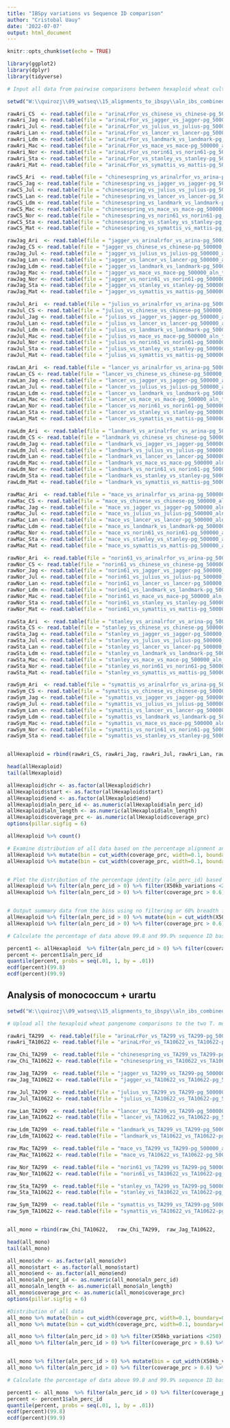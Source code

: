 ---
title: "IBSpy variations vs Sequence ID comparison"
author: "Cristobal Uauy"
date: '2022-07-07'
output: html_document
---

```{r setup, include=FALSE}
knitr::opts_chunk$set(echo = TRUE)

library(ggplot2)
library(dplyr) 
library(tidyverse)

# Input all data from pairwise comparisons between hexaploid wheat cultivars. These files include reference chromosome, start and end of 500-kbp window, average percentage sequence identity of alignments (aln_perc_id), coverage percentage (coverage_pc), the query cultivar and the IBSpy variations for 50 kbp. 

setwd("W:\\quirozj\\09_watseq\\15_alignments_to_ibspy\\aln_ibs_combined\\500000")

rawAri_CS  <- read.table(file = "arinaLrFor_vs_chinese_vs_chinese-pg_500000_aln_to_ibspy.tsv", header = TRUE, sep = "\t", stringsAsFactors = FALSE)
rawAri_Jag <- read.table(file = "arinaLrFor_vs_jagger_vs_jagger-pg_500000_aln_to_ibspy.tsv", header = TRUE, sep = "\t", stringsAsFactors = FALSE)
rawAri_Jul <- read.table(file = "arinaLrFor_vs_julius_vs_julius-pg_500000_aln_to_ibspy.tsv", header = TRUE, sep = "\t", stringsAsFactors = FALSE)
rawAri_Lan <- read.table(file = "arinaLrFor_vs_lancer_vs_lancer-pg_500000_aln_to_ibspy.tsv", header = TRUE, sep = "\t", stringsAsFactors = FALSE)
rawAri_Ldm <- read.table(file = "arinaLrFor_vs_landmark_vs_landmark-pg_500000_aln_to_ibspy.tsv", header = TRUE, sep = "\t", stringsAsFactors = FALSE)
rawAri_Mac <- read.table(file = "arinaLrFor_vs_mace_vs_mace-pg_500000_aln_to_ibspy.tsv", header = TRUE, sep = "\t", stringsAsFactors = FALSE)
rawAri_Nor <- read.table(file = "arinaLrFor_vs_norin61_vs_norin61-pg_500000_aln_to_ibspy.tsv", header = TRUE, sep = "\t", stringsAsFactors = FALSE)
rawAri_Sta <- read.table(file = "arinaLrFor_vs_stanley_vs_stanley-pg_500000_aln_to_ibspy.tsv", header = TRUE, sep = "\t", stringsAsFactors = FALSE)
rawAri_Mat <- read.table(file = "arinaLrFor_vs_symattis_vs_mattis-pg_500000_aln_to_ibspy.tsv", header = TRUE, sep = "\t", stringsAsFactors = FALSE)

rawCS_Ari  <- read.table(file = "chinesespring_vs_arinalrfor_vs_arina-pg_500000_aln_to_ibspy.tsv", header = TRUE, sep = "\t", stringsAsFactors = FALSE)
rawCS_Jag <- read.table(file = "chinesespring_vs_jagger_vs_jagger-pg_500000_aln_to_ibspy.tsv", header = TRUE, sep = "\t", stringsAsFactors = FALSE)
rawCS_Jul <- read.table(file = "chinesespring_vs_julius_vs_julius-pg_500000_aln_to_ibspy.tsv", header = TRUE, sep = "\t", stringsAsFactors = FALSE)
rawCS_Lan <- read.table(file = "chinesespring_vs_lancer_vs_lancer-pg_500000_aln_to_ibspy.tsv", header = TRUE, sep = "\t", stringsAsFactors = FALSE)
rawCS_Ldm <- read.table(file = "chinesespring_vs_landmark_vs_landmark-pg_500000_aln_to_ibspy.tsv", header = TRUE, sep = "\t", stringsAsFactors = FALSE)
rawCS_Mac <- read.table(file = "chinesespring_vs_mace_vs_mace-pg_500000_aln_to_ibspy.tsv", header = TRUE, sep = "\t", stringsAsFactors = FALSE)
rawCS_Nor <- read.table(file = "chinesespring_vs_norin61_vs_norin61-pg_500000_aln_to_ibspy.tsv", header = TRUE, sep = "\t", stringsAsFactors = FALSE)
rawCS_Sta <- read.table(file = "chinesespring_vs_stanley_vs_stanley-pg_500000_aln_to_ibspy.tsv", header = TRUE, sep = "\t", stringsAsFactors = FALSE)
rawCS_Mat <- read.table(file = "chinesespring_vs_symattis_vs_mattis-pg_500000_aln_to_ibspy.tsv", header = TRUE, sep = "\t", stringsAsFactors = FALSE)

rawJag_Ari  <- read.table(file = "jagger_vs_arinalrfor_vs_arina-pg_500000_aln_to_ibspy.tsv", header = TRUE, sep = "\t", stringsAsFactors = FALSE)
rawJag_CS <- read.table(file = "jagger_vs_chinese_vs_chinese-pg_500000_aln_to_ibspy.tsv", header = TRUE, sep = "\t", stringsAsFactors = FALSE)
rawJag_Jul <- read.table(file = "jagger_vs_julius_vs_julius-pg_500000_aln_to_ibspy.tsv", header = TRUE, sep = "\t", stringsAsFactors = FALSE)
rawJag_Lan <- read.table(file = "jagger_vs_lancer_vs_lancer-pg_500000_aln_to_ibspy.tsv", header = TRUE, sep = "\t", stringsAsFactors = FALSE)
rawJag_Ldm <- read.table(file = "jagger_vs_landmark_vs_landmark-pg_500000_aln_to_ibspy.tsv", header = TRUE, sep = "\t", stringsAsFactors = FALSE)
rawJag_Mac <- read.table(file = "jagger_vs_mace_vs_mace-pg_500000_aln_to_ibspy.tsv", header = TRUE, sep = "\t", stringsAsFactors = FALSE)
rawJag_Nor <- read.table(file = "jagger_vs_norin61_vs_norin61-pg_500000_aln_to_ibspy.tsv", header = TRUE, sep = "\t", stringsAsFactors = FALSE)
rawJag_Sta <- read.table(file = "jagger_vs_stanley_vs_stanley-pg_500000_aln_to_ibspy.tsv", header = TRUE, sep = "\t", stringsAsFactors = FALSE)
rawJag_Mat <- read.table(file = "jagger_vs_symattis_vs_mattis-pg_500000_aln_to_ibspy.tsv", header = TRUE, sep = "\t", stringsAsFactors = FALSE)

rawJul_Ari  <- read.table(file = "julius_vs_arinalrfor_vs_arina-pg_500000_aln_to_ibspy.tsv", header = TRUE, sep = "\t", stringsAsFactors = FALSE)
rawJul_CS <- read.table(file = "julius_vs_chinese_vs_chinese-pg_500000_aln_to_ibspy.tsv", header = TRUE, sep = "\t", stringsAsFactors = FALSE)
rawJul_Jag <- read.table(file = "julius_vs_jagger_vs_jagger-pg_500000_aln_to_ibspy.tsv", header = TRUE, sep = "\t", stringsAsFactors = FALSE)
rawJul_Lan <- read.table(file = "julius_vs_lancer_vs_lancer-pg_500000_aln_to_ibspy.tsv", header = TRUE, sep = "\t", stringsAsFactors = FALSE)
rawJul_Ldm <- read.table(file = "julius_vs_landmark_vs_landmark-pg_500000_aln_to_ibspy.tsv", header = TRUE, sep = "\t", stringsAsFactors = FALSE)
rawJul_Mac <- read.table(file = "julius_vs_mace_vs_mace-pg_500000_aln_to_ibspy.tsv", header = TRUE, sep = "\t", stringsAsFactors = FALSE)
rawJul_Nor <- read.table(file = "julius_vs_norin61_vs_norin61-pg_500000_aln_to_ibspy.tsv", header = TRUE, sep = "\t", stringsAsFactors = FALSE)
rawJul_Sta <- read.table(file = "julius_vs_stanley_vs_stanley-pg_500000_aln_to_ibspy.tsv", header = TRUE, sep = "\t", stringsAsFactors = FALSE)
rawJul_Mat <- read.table(file = "julius_vs_symattis_vs_mattis-pg_500000_aln_to_ibspy.tsv", header = TRUE, sep = "\t", stringsAsFactors = FALSE)

rawLan_Ari  <- read.table(file = "lancer_vs_arinalrfor_vs_arina-pg_500000_aln_to_ibspy.tsv", header = TRUE, sep = "\t", stringsAsFactors = FALSE)
rawLan_CS <- read.table(file = "lancer_vs_chinese_vs_chinese-pg_500000_aln_to_ibspy.tsv", header = TRUE, sep = "\t", stringsAsFactors = FALSE)
rawLan_Jag <- read.table(file = "lancer_vs_jagger_vs_jagger-pg_500000_aln_to_ibspy.tsv", header = TRUE, sep = "\t", stringsAsFactors = FALSE)
rawLan_Jul <- read.table(file = "lancer_vs_julius_vs_julius-pg_500000_aln_to_ibspy.tsv", header = TRUE, sep = "\t", stringsAsFactors = FALSE)
rawLan_Ldm <- read.table(file = "lancer_vs_landmark_vs_landmark-pg_500000_aln_to_ibspy.tsv", header = TRUE, sep = "\t", stringsAsFactors = FALSE)
rawLan_Mac <- read.table(file = "lancer_vs_mace_vs_mace-pg_500000_aln_to_ibspy.tsv", header = TRUE, sep = "\t", stringsAsFactors = FALSE)
rawLan_Nor <- read.table(file = "lancer_vs_norin61_vs_norin61-pg_500000_aln_to_ibspy.tsv", header = TRUE, sep = "\t", stringsAsFactors = FALSE)
rawLan_Sta <- read.table(file = "lancer_vs_stanley_vs_stanley-pg_500000_aln_to_ibspy.tsv", header = TRUE, sep = "\t", stringsAsFactors = FALSE)
rawLan_Mat <- read.table(file = "lancer_vs_symattis_vs_mattis-pg_500000_aln_to_ibspy.tsv", header = TRUE, sep = "\t", stringsAsFactors = FALSE)

rawLdm_Ari  <- read.table(file = "landmark_vs_arinalrfor_vs_arina-pg_500000_aln_to_ibspy.tsv", header = TRUE, sep = "\t", stringsAsFactors = FALSE)
rawLdm_CS <- read.table(file = "landmark_vs_chinese_vs_chinese-pg_500000_aln_to_ibspy.tsv", header = TRUE, sep = "\t", stringsAsFactors = FALSE)
rawLdm_Jag <- read.table(file = "landmark_vs_jagger_vs_jagger-pg_500000_aln_to_ibspy.tsv", header = TRUE, sep = "\t", stringsAsFactors = FALSE)
rawLdm_Jul <- read.table(file = "landmark_vs_julius_vs_julius-pg_500000_aln_to_ibspy.tsv", header = TRUE, sep = "\t", stringsAsFactors = FALSE)
rawLdm_Lan <- read.table(file = "landmark_vs_lancer_vs_lancer-pg_500000_aln_to_ibspy.tsv", header = TRUE, sep = "\t", stringsAsFactors = FALSE)
rawLdm_Mac <- read.table(file = "landmark_vs_mace_vs_mace-pg_500000_aln_to_ibspy.tsv", header = TRUE, sep = "\t", stringsAsFactors = FALSE)
rawLdm_Nor <- read.table(file = "landmark_vs_norin61_vs_norin61-pg_500000_aln_to_ibspy.tsv", header = TRUE, sep = "\t", stringsAsFactors = FALSE)
rawLdm_Sta <- read.table(file = "landmark_vs_stanley_vs_stanley-pg_500000_aln_to_ibspy.tsv", header = TRUE, sep = "\t", stringsAsFactors = FALSE)
rawLdm_Mat <- read.table(file = "landmark_vs_symattis_vs_mattis-pg_500000_aln_to_ibspy.tsv", header = TRUE, sep = "\t", stringsAsFactors = FALSE)

rawMac_Ari  <- read.table(file = "mace_vs_arinalrfor_vs_arina-pg_500000_aln_to_ibspy.tsv", header = TRUE, sep = "\t", stringsAsFactors = FALSE)
rawMac_CS <- read.table(file = "mace_vs_chinese_vs_chinese-pg_500000_aln_to_ibspy.tsv", header = TRUE, sep = "\t", stringsAsFactors = FALSE)
rawMac_Jag <- read.table(file = "mace_vs_jagger_vs_jagger-pg_500000_aln_to_ibspy.tsv", header = TRUE, sep = "\t", stringsAsFactors = FALSE)
rawMac_Jul <- read.table(file = "mace_vs_julius_vs_julius-pg_500000_aln_to_ibspy.tsv", header = TRUE, sep = "\t", stringsAsFactors = FALSE)
rawMac_Lan <- read.table(file = "mace_vs_lancer_vs_lancer-pg_500000_aln_to_ibspy.tsv", header = TRUE, sep = "\t", stringsAsFactors = FALSE)
rawMac_Ldm <- read.table(file = "mace_vs_landmark_vs_landmark-pg_500000_aln_to_ibspy.tsv", header = TRUE, sep = "\t", stringsAsFactors = FALSE)
rawMac_Nor <- read.table(file = "mace_vs_norin61_vs_norin61-pg_500000_aln_to_ibspy.tsv", header = TRUE, sep = "\t", stringsAsFactors = FALSE)
rawMac_Sta <- read.table(file = "mace_vs_stanley_vs_stanley-pg_500000_aln_to_ibspy.tsv", header = TRUE, sep = "\t", stringsAsFactors = FALSE)
rawMac_Mat <- read.table(file = "mace_vs_symattis_vs_mattis-pg_500000_aln_to_ibspy.tsv", header = TRUE, sep = "\t", stringsAsFactors = FALSE)

rawNor_Ari  <- read.table(file = "norin61_vs_arinalrfor_vs_arina-pg_500000_aln_to_ibspy.tsv", header = TRUE, sep = "\t", stringsAsFactors = FALSE)
rawNor_CS <- read.table(file = "norin61_vs_chinese_vs_chinese-pg_500000_aln_to_ibspy.tsv", header = TRUE, sep = "\t", stringsAsFactors = FALSE)
rawNor_Jag <- read.table(file = "norin61_vs_jagger_vs_jagger-pg_500000_aln_to_ibspy.tsv", header = TRUE, sep = "\t", stringsAsFactors = FALSE)
rawNor_Jul <- read.table(file = "norin61_vs_julius_vs_julius-pg_500000_aln_to_ibspy.tsv", header = TRUE, sep = "\t", stringsAsFactors = FALSE)
rawNor_Lan <- read.table(file = "norin61_vs_lancer_vs_lancer-pg_500000_aln_to_ibspy.tsv", header = TRUE, sep = "\t", stringsAsFactors = FALSE)
rawNor_Ldm <- read.table(file = "norin61_vs_landmark_vs_landmark-pg_500000_aln_to_ibspy.tsv", header = TRUE, sep = "\t", stringsAsFactors = FALSE)
rawNor_Mac <- read.table(file = "norin61_vs_mace_vs_mace-pg_500000_aln_to_ibspy.tsv", header = TRUE, sep = "\t", stringsAsFactors = FALSE)
rawNor_Sta <- read.table(file = "norin61_vs_stanley_vs_stanley-pg_500000_aln_to_ibspy.tsv", header = TRUE, sep = "\t", stringsAsFactors = FALSE)
rawNor_Mat <- read.table(file = "norin61_vs_symattis_vs_mattis-pg_500000_aln_to_ibspy.tsv", header = TRUE, sep = "\t", stringsAsFactors = FALSE)

rawSta_Ari  <- read.table(file = "stanley_vs_arinalrfor_vs_arina-pg_500000_aln_to_ibspy.tsv", header = TRUE, sep = "\t", stringsAsFactors = FALSE)
rawSta_CS <- read.table(file = "stanley_vs_chinese_vs_chinese-pg_500000_aln_to_ibspy.tsv", header = TRUE, sep = "\t", stringsAsFactors = FALSE)
rawSta_Jag <- read.table(file = "stanley_vs_jagger_vs_jagger-pg_500000_aln_to_ibspy.tsv", header = TRUE, sep = "\t", stringsAsFactors = FALSE)
rawSta_Jul <- read.table(file = "stanley_vs_julius_vs_julius-pg_500000_aln_to_ibspy.tsv", header = TRUE, sep = "\t", stringsAsFactors = FALSE)
rawSta_Lan <- read.table(file = "stanley_vs_lancer_vs_lancer-pg_500000_aln_to_ibspy.tsv", header = TRUE, sep = "\t", stringsAsFactors = FALSE)
rawSta_Ldm <- read.table(file = "stanley_vs_landmark_vs_landmark-pg_500000_aln_to_ibspy.tsv", header = TRUE, sep = "\t", stringsAsFactors = FALSE)
rawSta_Mac <- read.table(file = "stanley_vs_mace_vs_mace-pg_500000_aln_to_ibspy.tsv", header = TRUE, sep = "\t", stringsAsFactors = FALSE)
rawSta_Nor <- read.table(file = "stanley_vs_norin61_vs_norin61-pg_500000_aln_to_ibspy.tsv", header = TRUE, sep = "\t", stringsAsFactors = FALSE)
rawSta_Mat <- read.table(file = "stanley_vs_symattis_vs_mattis-pg_500000_aln_to_ibspy.tsv", header = TRUE, sep = "\t", stringsAsFactors = FALSE)

rawSym_Ari  <- read.table(file = "symattis_vs_arinalrfor_vs_arina-pg_500000_aln_to_ibspy.tsv", header = TRUE, sep = "\t", stringsAsFactors = FALSE)
rawSym_CS <- read.table(file = "symattis_vs_chinese_vs_chinese-pg_500000_aln_to_ibspy.tsv", header = TRUE, sep = "\t", stringsAsFactors = FALSE)
rawSym_Jag <- read.table(file = "symattis_vs_jagger_vs_jagger-pg_500000_aln_to_ibspy.tsv", header = TRUE, sep = "\t", stringsAsFactors = FALSE)
rawSym_Jul <- read.table(file = "symattis_vs_julius_vs_julius-pg_500000_aln_to_ibspy.tsv", header = TRUE, sep = "\t", stringsAsFactors = FALSE)
rawSym_Lan <- read.table(file = "symattis_vs_lancer_vs_lancer-pg_500000_aln_to_ibspy.tsv", header = TRUE, sep = "\t", stringsAsFactors = FALSE)
rawSym_Ldm <- read.table(file = "symattis_vs_landmark_vs_landmark-pg_500000_aln_to_ibspy.tsv", header = TRUE, sep = "\t", stringsAsFactors = FALSE)
rawSym_Mac <- read.table(file = "symattis_vs_mace_vs_mace-pg_500000_aln_to_ibspy.tsv", header = TRUE, sep = "\t", stringsAsFactors = FALSE)
rawSym_Nor <- read.table(file = "symattis_vs_norin61_vs_norin61-pg_500000_aln_to_ibspy.tsv", header = TRUE, sep = "\t", stringsAsFactors = FALSE)
rawSym_Sta <- read.table(file = "symattis_vs_stanley_vs_stanley-pg_500000_aln_to_ibspy.tsv", header = TRUE, sep = "\t", stringsAsFactors = FALSE)


allHexaploid = rbind(rawAri_CS,	rawAri_Jag,	rawAri_Jul,	rawAri_Lan,	rawAri_Ldm,	rawAri_Mac,	rawAri_Nor,	rawAri_Sta,	rawAri_Mat,		rawCS_Ari,	rawCS_Jag,	rawCS_Jul,	rawCS_Lan,	rawCS_Ldm,	rawCS_Mac,	rawCS_Nor,	rawCS_Sta,	rawCS_Mat,		rawJag_Ari,	rawJag_CS,	rawJag_Jul,	rawJag_Lan,	rawJag_Ldm,	rawJag_Mac,	rawJag_Nor,	rawJag_Sta,	rawJag_Mat,		rawJul_Ari,	rawJul_CS,	rawJul_Jag,	rawJul_Lan,	rawJul_Ldm,	rawJul_Mac,	rawJul_Nor,	rawJul_Sta,	rawJul_Mat,		rawLan_Ari,	rawLan_CS,	rawLan_Jag,	rawLan_Jul,	rawLan_Ldm,	rawLan_Mac,	rawLan_Nor,	rawLan_Sta,	rawLan_Mat,		rawLdm_Ari,	rawLdm_CS,	rawLdm_Jag,	rawLdm_Jul,	rawLdm_Lan,	rawLdm_Mac,	rawLdm_Nor,	rawLdm_Sta,	rawLdm_Mat,		rawMac_Ari,	rawMac_CS,	rawMac_Jag,	rawMac_Jul,	rawMac_Lan,	rawMac_Ldm,	rawMac_Nor,	rawMac_Sta,	rawMac_Mat,		rawNor_Ari,	rawNor_CS,	rawNor_Jag,	rawNor_Jul,	rawNor_Lan,	rawNor_Ldm,	rawNor_Mac,	rawNor_Sta,	rawNor_Mat,		rawSta_Ari,	rawSta_CS,	rawSta_Jag,	rawSta_Jul,	rawSta_Lan,	rawSta_Ldm,	rawSta_Mac,	rawSta_Nor,	rawSta_Mat,		rawSym_Ari,	rawSym_CS,	rawSym_Jag,	rawSym_Jul,	rawSym_Lan,	rawSym_Ldm,	rawSym_Mac,	rawSym_Nor,	rawSym_Sta)

head(allHexaploid)
tail(allHexaploid)

allHexaploid$chr <- as.factor(allHexaploid$chr)
allHexaploid$start <- as.factor(allHexaploid$start)
allHexaploid$end <- as.factor(allHexaploid$end)
allHexaploid$aln_perc_id <- as.numeric(allHexaploid$aln_perc_id)
allHexaploid$aln_length <- as.numeric(allHexaploid$aln_length)
allHexaploid$coverage_prc <- as.numeric(allHexaploid$coverage_prc)
options(pillar.sigfig = 6)

allHexaploid %>% count()

```

```{r fig.width=15, fig.height=5, echo=FALSE, warning = FALSE,}

# Examine distribution of all data based on the percentage alignment and the IBSpy variations.
allHexaploid %>% mutate(bin = cut_width(coverage_prc, width=0.1, boundary=0)) %>% group_by(bin) %>% summarise_at(vars(aln_perc_id),funs(n(), mean, median, sd)) %>% write.csv(file = "Bins_percent_ID_ALL_hexaploid.csv", row.names = TRUE, col.names = TRUE)
allHexaploid %>% mutate(bin = cut_width(coverage_prc, width=0.1, boundary=0)) %>% group_by(bin) %>% summarise_at(vars(X50kb_variations),funs(n(), mean, median, sd)) %>% write.csv(file = "Bins_Variations_ALL_hexaploid.csv",row.names = TRUE, col.names = TRUE)


# Plot the distribution of the percentage identity (aln_perc_id) based on bins organised by 10 variations per 50 kb (x50kb_variations). First with no filter of breadth and then using filter of at least 60% coverage
allHexaploid %>% filter(aln_perc_id > 0) %>% filter(X50kb_variations <250) %>% mutate(bin = cut_width(X50kb_variations, width=10, boundary=0)) %>% ggplot(aes(x=bin, y = aln_perc_id)) + geom_jitter(width = 0.3, size=0.4, alpha=0.9) + geom_boxplot(outlier.shape = NA, alpha=0.6) + ylim(97.5, 100) + xlab("X50kb_variations (All)")
allHexaploid %>% filter(aln_perc_id > 0) %>% filter(coverage_prc > 0.6) %>% filter(X50kb_variations <250) %>% mutate(bin = cut_width(X50kb_variations, width=10, boundary=0)) %>% ggplot(aes(x=bin, y = aln_perc_id)) + geom_jitter(width = 0.3, size=0.4, alpha=0.9) + geom_boxplot(outlier.shape = NA, alpha=0.6) + ylim(97.5, 100) + xlab("X50kb_variations (coverage_prc > 0.6)")


# Output summary data from the bins using no filtering or 60% breadth filter.
allHexaploid %>% filter(aln_perc_id > 0) %>% mutate(bin = cut_width(X50kb_variations, width=10, boundary=0)) %>% group_by(bin) %>% summarise_at(vars(aln_perc_id),funs(n(), mean, median, sd)) %>% write.csv(file = "IBSpy bins vs alignment_all_hexaploid.csv", row.names = TRUE, col.names = TRUE)
allHexaploid %>% filter(aln_perc_id > 0) %>% filter(coverage_prc > 0.6) %>% mutate(bin = cut_width(X50kb_variations, width=10, boundary=0)) %>% group_by(bin) %>% summarise_at(vars(aln_perc_id),funs(n(), mean, median, sd)) %>% write.csv(file = "IBSpy bins vs alignment_all_hexaploid_60pc_breadth.csv", row.names = TRUE, col.names = TRUE)

```

```{r fig.width=15, fig.height=5, echo=FALSE, warning = FALSE,}

# Calculate the percentage of data above 99.8 and 99.9% sequence ID based on the <=30 IBSpy cutoff and the minimum of >60% breadth of coverage.

percent1 <- allHexaploid  %>% filter(aln_perc_id > 0) %>% filter(coverage_prc > 0.6)  %>% filter(X50kb_variations <= 30) 
percent <- percent1$aln_perc_id 
quantile(percent, probs = seq(.01, 1, by = .01))
ecdf(percent)(99.8)
ecdf(percent)(99.9)

```

## Analysis of monococcum + urartu

```{r fig.width=15, fig.height=5, echo=FALSE, warning = FALSE,}
setwd("W:\\quirozj\\09_watseq\\15_alignments_to_ibspy\\aln_ibs_combined\\500000")

# Upload all the hexaploid wheat pangenome comparisons to the two T. monococcum assemblies

rawAri_TA299  <- read.table(file = "arinaLrFor_vs_TA299_vs_TA299-pg_500000_aln_to_ibspy.tsv", header = TRUE, sep = "\t", stringsAsFactors = FALSE)
rawAri_TA10622 <- read.table(file = "arinaLrFor_vs_TA10622_vs_TA10622-pg_500000_aln_to_ibspy.tsv", header = TRUE, sep = "\t", stringsAsFactors = FALSE)

raw_Chi_TA299  <- read.table(file = "chinesespring_vs_TA299_vs_TA299-pg_500000_aln_to_ibspy.tsv", header = TRUE, sep = "\t", stringsAsFactors = FALSE)
raw_Chi_TA10622 <- read.table(file = "chinesespring_vs_TA10622_vs_TA10622-pg_500000_aln_to_ibspy.tsv", header = TRUE, sep = "\t", stringsAsFactors = FALSE)

raw_Jag_TA299  <- read.table(file = "jagger_vs_TA299_vs_TA299-pg_500000_aln_to_ibspy.tsv", header = TRUE, sep = "\t", stringsAsFactors = FALSE)
raw_Jag_TA10622 <- read.table(file = "jagger_vs_TA10622_vs_TA10622-pg_500000_aln_to_ibspy.tsv", header = TRUE, sep = "\t", stringsAsFactors = FALSE)

raw_Jul_TA299  <- read.table(file = "julius_vs_TA299_vs_TA299-pg_500000_aln_to_ibspy.tsv", header = TRUE, sep = "\t", stringsAsFactors = FALSE)
raw_Jul_TA10622 <- read.table(file = "julius_vs_TA10622_vs_TA10622-pg_500000_aln_to_ibspy.tsv", header = TRUE, sep = "\t", stringsAsFactors = FALSE)

raw_Lan_TA299  <- read.table(file = "lancer_vs_TA299_vs_TA299-pg_500000_aln_to_ibspy.tsv", header = TRUE, sep = "\t", stringsAsFactors = FALSE)
raw_Lan_TA10622 <- read.table(file = "lancer_vs_TA10622_vs_TA10622-pg_500000_aln_to_ibspy.tsv", header = TRUE, sep = "\t", stringsAsFactors = FALSE)

raw_Ldm_TA299  <- read.table(file = "landmark_vs_TA299_vs_TA299-pg_500000_aln_to_ibspy.tsv", header = TRUE, sep = "\t", stringsAsFactors = FALSE)
raw_Ldm_TA10622 <- read.table(file = "landmark_vs_TA10622_vs_TA10622-pg_500000_aln_to_ibspy.tsv", header = TRUE, sep = "\t", stringsAsFactors = FALSE)

raw_Mac_TA299  <- read.table(file = "mace_vs_TA299_vs_TA299-pg_500000_aln_to_ibspy.tsv", header = TRUE, sep = "\t", stringsAsFactors = FALSE)
raw_Mac_TA10622 <- read.table(file = "mace_vs_TA10622_vs_TA10622-pg_500000_aln_to_ibspy.tsv", header = TRUE, sep = "\t", stringsAsFactors = FALSE)

raw_Nor_TA299  <- read.table(file = "norin61_vs_TA299_vs_TA299-pg_500000_aln_to_ibspy.tsv", header = TRUE, sep = "\t", stringsAsFactors = FALSE)
raw_Nor_TA10622 <- read.table(file = "norin61_vs_TA10622_vs_TA10622-pg_500000_aln_to_ibspy.tsv", header = TRUE, sep = "\t", stringsAsFactors = FALSE)

raw_Sta_TA299  <- read.table(file = "stanley_vs_TA299_vs_TA299-pg_500000_aln_to_ibspy.tsv", header = TRUE, sep = "\t", stringsAsFactors = FALSE)
raw_Sta_TA10622 <- read.table(file = "stanley_vs_TA10622_vs_TA10622-pg_500000_aln_to_ibspy.tsv", header = TRUE, sep = "\t", stringsAsFactors = FALSE)

raw_Sym_TA299  <- read.table(file = "symattis_vs_TA299_vs_TA299-pg_500000_aln_to_ibspy.tsv", header = TRUE, sep = "\t", stringsAsFactors = FALSE)
raw_Sym_TA10622 <- read.table(file = "symattis_vs_TA10622_vs_TA10622-pg_500000_aln_to_ibspy.tsv", header = TRUE, sep = "\t", stringsAsFactors = FALSE)


all_mono = rbind(raw_Chi_TA10622,	raw_Chi_TA299,	raw_Jag_TA10622,	raw_Jag_TA299,	raw_Jul_TA10622,	raw_Jul_TA299,	raw_Lan_TA10622,	raw_Lan_TA299,	raw_Ldm_TA10622,	raw_Ldm_TA299,	raw_Mac_TA10622,	raw_Mac_TA299, raw_Nor_TA10622,	raw_Nor_TA299,	raw_Sta_TA10622,	raw_Sta_TA299,	raw_Sym_TA10622,	raw_Sym_TA299,	rawAri_TA10622,	rawAri_TA299)

head(all_mono)
tail(all_mono)

all_mono$chr <- as.factor(all_mono$chr)
all_mono$start <- as.factor(all_mono$start)
all_mono$end <- as.factor(all_mono$end)
all_mono$aln_perc_id <- as.numeric(all_mono$aln_perc_id)
all_mono$aln_length <- as.numeric(all_mono$aln_length)
all_mono$coverage_prc <- as.numeric(all_mono$coverage_prc)
options(pillar.sigfig = 6)
```


```{r fig.width=15, fig.height=5, echo=FALSE, warning = FALSE,}

#Distribution of all data
all_mono %>% mutate(bin = cut_width(coverage_prc, width=0.1, boundary=0)) %>% group_by(bin) %>% summarise_at(vars(aln_perc_id),funs(n(), mean, median, sd)) %>% write.csv(file = "Bins_percent_ID_ALL_Agenome.csv", row.names = TRUE, col.names = TRUE)
all_mono %>% mutate(bin = cut_width(coverage_prc, width=0.1, boundary=0)) %>% group_by(bin) %>% summarise_at(vars(X50kb_variations),funs(n(), mean, median, sd)) %>% write.csv(file = "Bins_Variations_ALL_Agenome.csv",row.names = TRUE, col.names = TRUE)

all_mono %>% filter(aln_perc_id > 0) %>% filter(X50kb_variations <250) %>% mutate(bin = cut_width(X50kb_variations, width=10, boundary=0)) %>%  ggplot(aes(x=bin, y = aln_perc_id)) + geom_jitter(width = 0.3, size=0.4, alpha=0.9) + geom_boxplot(outlier.shape = NA, alpha=0.6) + ylim(97.5, 100) + xlab("X50kb_variations (All)")
all_mono %>% filter(aln_perc_id > 0) %>% filter(coverage_prc > 0.6) %>% filter(X50kb_variations <250) %>% mutate(bin = cut_width(X50kb_variations, width=10, boundary=0)) %>%  ggplot(aes(x=bin, y = aln_perc_id)) + geom_jitter(width = 0.3, size=0.4, alpha=0.9) + geom_boxplot(outlier.shape = NA, alpha=0.6) + ylim(97.5, 100) + xlab("X50kb_variations (coverage_prc > 0.6)")


all_mono %>% filter(aln_perc_id > 0) %>% mutate(bin = cut_width(X50kb_variations, width=10, boundary=0)) %>% group_by(bin) %>% summarise_at(vars(aln_perc_id),funs(n(), mean, median, sd)) %>% write.csv(file = "IBSpy bins vs alignment_all_Agenome.csv", row.names = TRUE, col.names = TRUE)
all_mono %>% filter(aln_perc_id > 0) %>% filter(coverage_prc > 0.6) %>% mutate(bin = cut_width(X50kb_variations, width=10, boundary=0)) %>% group_by(bin) %>% summarise_at(vars(aln_perc_id),funs(n(), mean, median, sd)) %>% write.csv(file = "IBSpy bins vs alignment_all_Agenome_60pc_breadth.csv", row.names = TRUE, col.names = TRUE)

```

```{r fig.width=15, fig.height=5, echo=FALSE, warning = FALSE,}

# Calculate the percentage of data above 99.8 and 99.9% sequence ID based on the <=30  IBSpy cutoff and the minimum of >60% breadth of coverage.

percent1 <- all_mono  %>% filter(aln_perc_id > 0) %>% filter(coverage_prc > 0.6)  %>% filter(X50kb_variations <= 30) 
percent <- percent1$aln_perc_id 
quantile(percent, probs = seq(.01, 1, by = .01))
ecdf(percent)(99.8)
ecdf(percent)(99.9)


```



